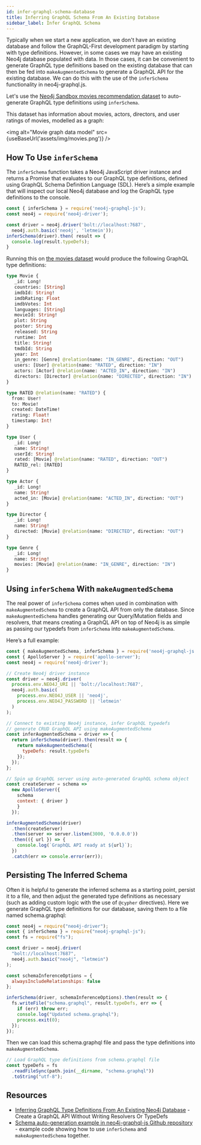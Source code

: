 ```yaml
---
id: infer-graphql-schema-database
title: Inferring GraphQL Schema From An Existing Database
sidebar_label: Infer GraphQL Schema
---
```



Typically when we start a new application, we don't have an existing database and follow the GraphQL-First development paradigm by starting with type definitions. However, in some cases we may have an existing Neo4j database populated with data. In those cases, it can be convenient to generate GraphQL type definitions based on the existing database that can then be fed into `makeAugmentedSchema` to generate a GraphQL API for the existing database. We can do this with the use of the `inferSchema` functionality in neo4j-graphql.js.

Let's use the [Neo4j Sandbox movies recommendation dataset](https://neo4j.com/sandbox?usecase=recommendations) to auto-generate GraphQL type definitions using `inferSchema`.

This dataset has information about movies, actors, directors, and user ratings of movies, modelled as a graph:

<img alt="Movie graph data model" src={useBaseUrl('assets/img/movies.png')} />

## How To Use `inferSchema`

The `inferSchema` function takes a Neo4j JavaScript driver instance and returns a Promise that evaluates to our GraphQL type definitions, defined using GraphQL Schema Definition Language (SDL). Here’s a simple example that will inspect our local Neo4j database and log the GraphQL type definitions to the console.

```js
const { inferSchema } = require('neo4j-graphql-js');
const neo4j = require('neo4j-driver');

const driver = neo4j.driver('bolt://localhost:7687',
  neo4j.auth.basic('neo4j', 'letmein'));
inferSchema(driver).then( result => {
  console.log(result.typeDefs);
}
```

Running this on [the movies dataset](https://neo4j.com/sandbox?usecase=recommendations) would produce the following GraphQL type definitions:

```GraphQL
type Movie {
   _id: Long!
   countries: [String]
   imdbId: String!
   imdbRating: Float
   imdbVotes: Int
   languages: [String]
   movieId: String!
   plot: String
   poster: String
   released: String
   runtime: Int
   title: String!
   tmdbId: String
   year: Int
   in_genre: [Genre] @relation(name: "IN_GENRE", direction: "OUT")
   users: [User] @relation(name: "RATED", direction: "IN")
   actors: [Actor] @relation(name: "ACTED_IN", direction: "IN")
   directors: [Director] @relation(name: "DIRECTED", direction: "IN")
}

type RATED @relation(name: "RATED") {
  from: User!
  to: Movie!
  created: DateTime!
  rating: Float!
  timestamp: Int!
}

type User {
   _id: Long!
   name: String!
   userId: String!
   rated: [Movie] @relation(name: "RATED", direction: "OUT")
   RATED_rel: [RATED]
}

type Actor {
   _id: Long!
   name: String!
   acted_in: [Movie] @relation(name: "ACTED_IN", direction: "OUT")
}

type Director {
   _id: Long!
   name: String!
   directed: [Movie] @relation(name: "DIRECTED", direction: "OUT")
}

type Genre {
   _id: Long!
   name: String!
   movies: [Movie] @relation(name: "IN_GENRE", direction: "IN")
}
```

## Using `inferSchema` With `makeAugmentedSchema`

The real power of `inferSchema` comes when used in combination with `makeAugmentedSchema` to create a GraphQL API from only the database. Since `makeAugmentedSchema` handles generating our Query/Mutation fields and resolvers, that means creating a GraphQL API on top of Neo4j is as simple as passing our typedefs from `inferSchema` into `makeAugmentedSchema`.

Here’s a full example:

```js
const { makeAugmentedSchema, inferSchema } = require('neo4j-graphql-js');
const { ApolloServer } = require('apollo-server');
const neo4j = require('neo4j-driver');

// Create Neo4j driver instance
const driver = neo4j.driver(
  process.env.NEO4J_URI || 'bolt://localhost:7687',
  neo4j.auth.basic(
    process.env.NEO4J_USER || 'neo4j',
    process.env.NEO4J_PASSWORD || 'letmein'
  )
);

// Connect to existing Neo4j instance, infer GraphQL typedefs
// generate CRUD GraphQL API using makeAugmentedSchema
const inferAugmentedSchema = driver => {
  return inferSchema(driver).then(result => {
    return makeAugmentedSchema({
      typeDefs: result.typeDefs
    });
  });
};

// Spin up GraphQL server using auto-generated GraphQL schema object
const createServer = schema =>
  new ApolloServer({
    schema
    context: { driver }
    }
  });

inferAugmentedSchema(driver)
  .then(createServer)
  .then(server => server.listen(3000, '0.0.0.0'))
  .then(({ url }) => {
    console.log(`GraphQL API ready at ${url}`);
  })
  .catch(err => console.error(err));
```

## Persisting The Inferred Schema

Often it is helpful to generate the inferred schema as a starting point, persist it to a file, and then adjust the generated type definitions as necessary (such as adding custom logic with the use of `@cypher` directives). Here we generate GraphQL type definitions for our database, saving them to a file named schema.graphql:

```js
const neo4j = require("neo4j-driver");
const { inferSchema } = require("neo4j-graphql-js");
const fs = require("fs");

const driver = neo4j.driver(
  "bolt://localhost:7687",
  neo4j.auth.basic("neo4j", "letmein")
);

const schemaInferenceOptions = {
  alwaysIncludeRelationships: false
};

inferSchema(driver, schemaInferenceOptions).then(result => {
  fs.writeFile("schema.graphql", result.typeDefs, err => {
    if (err) throw err;
    console.log("Updated schema.graphql");
    process.exit(0);
  });
});
```

Then we can load this schema.graphql file and pass the type definitions into `makeAugmentedSchema`.

```js
// Load GraphQL type definitions from schema.graphql file
const typeDefs = fs
  .readFileSync(path.join(__dirname, "schema.graphql"))
  .toString("utf-8");
```

## Resources

- [Inferring GraphQL Type Definitions From An Existing Neo4j Database](https://blog.grandstack.io/inferring-graphql-type-definitions-from-an-existing-neo4j-database-dadca2138b25) - Create a GraphQL API Without Writing Resolvers Or TypeDefs
- [Schema auto-generation example in neo4j-graphql-js Github repository](https://github.com/neo4j-graphql/neo4j-graphql-js/blob/master/example/autogenerated/autogen.js) - example code showing how to use `inferSchema` and `makeAugmentedSchema` together.
